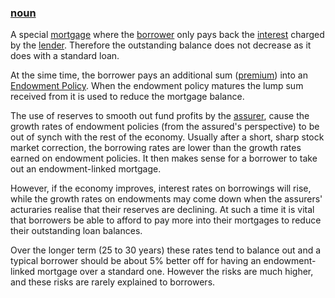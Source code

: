 ===[[noun]]===
A special [[mortgage]] where the [[borrower]] only pays back the [[interest]] charged by the [[lender]]. Therefore the outstanding balance does not decrease as it does with a standard loan.

At the sime time, the borrower pays an additional sum ([[premium]]) into an [[Endowment Policy]]. When the endowment policy matures the lump sum received from it is used to reduce the mortgage balance.

The use of reserves to smooth out fund profits by the [[assurer]], cause the growth rates of endowment policies (from the assured's perspective) to be out of synch with the rest of the economy. Usually after a short, sharp stock market correction, the borrowing rates are lower than the growth rates earned on endowment policies. It then makes sense for a borrower to take out an endowment-linked mortgage.

However, if the economy improves, interest rates on borrowings will rise, while the growth rates on endowments may come down when the assurers' acturaries realise that their reserves are declining. At such a time it is vital that borrowers be able to afford to pay more into their mortgages to reduce their outstanding loan balances.

Over the longer term (25 to 30 years) these rates tend to balance out and a typical borrower should be about 5% better off for having an endowment-linked mortgage over a standard one. However the risks are much higher, and these risks are rarely explained to borrowers.